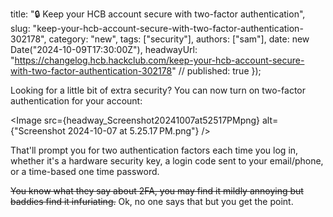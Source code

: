  title: "🔒 Keep your HCB account secure with two-factor authentication",
  slug: "keep-your-hcb-account-secure-with-two-factor-authentication-302178",
  category: "new",
  tags: ["security"],
  authors: ["sam"],
  date: new Date("2024-10-09T17:30:00Z"),
  headwayUrl: "https://changelog.hcb.hackclub.com/keep-your-hcb-account-secure-with-two-factor-authentication-302178" // published: true
});

Looking for a little bit of extra security? You can now turn on two-factor authentication for your account:


      
<Image src={headway_Screenshot20241007at52517PMpng} alt={"Screenshot 2024-10-07 at 5.25.17 PM.png"} />


That'll prompt you for two authentication factors each time you log in, whether it's a hardware security key, a login code sent to your email/phone, or a time-based one time password.

~~You know what they say about 2FA, you may find it mildly annoying but baddies find it infuriating.~~ Ok, no one says that but you get the point.

